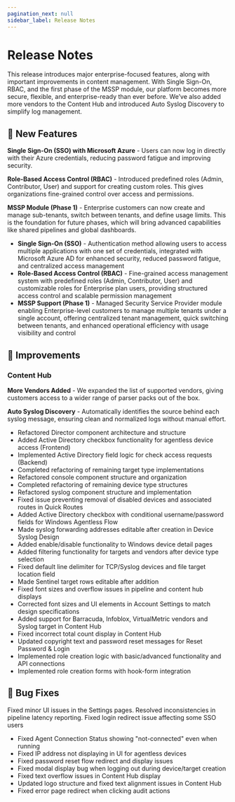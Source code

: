 ```yaml
---
pagination_next: null
sidebar_label: Release Notes
---
```


# Release Notes

This release introduces major enterprise-focused features, along with important improvements in content management. With Single Sign-On, RBAC, and the first phase of the MSSP module, our platform becomes more secure, flexible, and enterprise-ready than ever before. We’ve also added more vendors to the Content Hub and introduced Auto Syslog Discovery to simplify log management.

## :rocket: New Features

**Single Sign-On (SSO) with Microsoft Azure** - Users can now log in directly with their Azure credentials, reducing password fatigue and improving security.

**Role-Based Access Control (RBAC)** - Introduced predefined roles (Admin, Contributor, User) and support for creating custom roles. This gives organizations fine-grained control over access and permissions.

**MSSP Module (Phase 1)** - Enterprise customers can now create and manage sub-tenants, switch between tenants, and define usage limits. This is the foundation for future phases, which will bring advanced capabilities like shared pipelines and global dashboards.

- **Single Sign-On (SSO)** - Authentication method allowing users to access multiple applications with one set of credentials, integrated with Microsoft Azure AD for enhanced security, reduced password fatigue, and centralized access management
- **Role-Based Access Control (RBAC)** - Fine-grained access management system with predefined roles (Admin, Contributor, User) and customizable roles for Enterprise plan users, providing structured access control and scalable permission management
- **MSSP Support (Phase 1)** - Managed Security Service Provider module enabling Enterprise-level customers to manage multiple tenants under a single account, offering centralized tenant management, quick switching between tenants, and enhanced operational efficiency with usage visibility and control

## :wrench: Improvements

### Content Hub

**More Vendors Added** - We expanded the list of supported vendors, giving customers access to a wider range of parser packs out of the box.

**Auto Syslog Discovery** - Automatically identifies the source behind each syslog message, ensuring clean and normalized logs without manual effort.

- Refactored Director component architecture and structure
- Added Active Directory checkbox functionality for agentless device access (Frontend)
- Implemented Active Directory field logic for check access requests (Backend)
- Completed refactoring of remaining target type implementations
- Refactored console component structure and organization
- Completed refactoring of remaining device type structures
- Refactored syslog component structure and implementation
- Fixed issue preventing removal of disabled devices and associated routes in Quick Routes
- Added Active Directory checkbox with conditional username/password fields for Windows Agentless Flow
- Made syslog forwarding addresses editable after creation in Device Syslog Design
- Added enable/disable functionality to Windows device detail pages
- Added filtering functionality for targets and vendors after device type selection
- Fixed default line delimiter for TCP/Syslog devices and file target location field
- Made Sentinel target rows editable after addition
- Fixed font sizes and overflow issues in pipeline and content hub displays
- Corrected font sizes and UI elements in Account Settings to match design specifications
- Added support for Barracuda, Infoblox, VirtualMetric vendors and Syslog target in Content Hub
- Fixed incorrect total count display in Content Hub
- Updated copyright text and password reset messages for Reset Password & Login
- Implemented role creation logic with basic/advanced functionality and API connections
- Implemented role creation forms with hook-form integration

## :bug: Bug Fixes

Fixed minor UI issues in the Settings pages. Resolved inconsistencies in pipeline latency reporting. Fixed login redirect issue affecting some SSO users

- Fixed Agent Connection Status showing "not-connected" even when running
- Fixed IP address not displaying in UI for agentless devices
- Fixed password reset flow redirect and display issues
- Fixed modal display bug when logging out during device/target creation
- Fixed text overflow issues in Content Hub display
- Updated logo structure and fixed text alignment issues in Content Hub
- Fixed error page redirect when clicking audit actions

